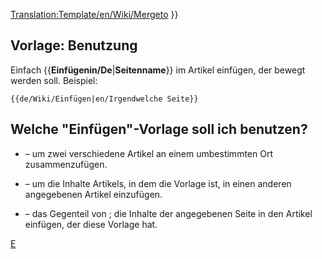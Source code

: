 <noinclude>[[Translation:Template/en/Wiki/Mergeto]]</noinclude><noinclude></noinclude>
{{de/Manual/Ambox| Typ   = Bewegen
| Bild  = en/Mergeto.png
| Text  =  {{#IF: {{{1|}}} |Es wurde vorgeschlagen, dass dieser Artikel oder dieser Teil in ''[[:{{NAMESPACE}}:{{{1}}}|{{{1}}}]]'' ([[:{{NAMESPACE}} talk:{{{1}}}|Diskutieren]]) <span class="plainlinks">[http://en.wikipedia.org/wiki/Wikipedia:Merging eingefügt]</span> werden soll.<!--
                            -->  | Keine Seite wurde vorgeschlagen. Bitte diese Vorlage löschen oder aktualisieren.
}} }}<includeonly>{{{2|[[Category:en/Manual/Articles to be merged|{{PAGENAME}}]]}}}</includeonly><noinclude>

==Vorlage: Benutzung==
Einfach <nowiki>{{</nowiki>'''Einfügenin/De'''|'''Seitenname'''<nowiki>}}</nowiki> im Artikel einfügen, der bewegt werden soll. Beispiel:
<pre>{{de/Wiki/Einfügen|en/Irgendwelche Seite}}</pre>

== Welche "Einfügen"-Vorlage soll ich benutzen? ==
* {{en/S|Einfügen/De}} &ndash; um zwei verschiedene Artikel an einem umbestimmten Ort zusammenzufügen.
* {{en/S|Einfügenin/De}} &ndash; um die Inhalte Artikels, in dem die Vorlage ist, in einen anderen angegebenen Artikel einzufügen.
* {{en/S|Einfügenvon/De}} &ndash; das Gegenteil von {{en/S|Einfügenin/De}}; die Inhalte der angegebenen Seite in den Artikel einfügen, der diese Vorlage hat.

[[Category:de/Manual/Base Set/Message-Boxen|E]]</noinclude>